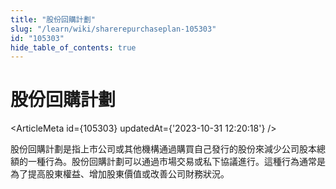 ```yaml
---
title: "股份回購計劃"
slug: "/learn/wiki/sharerepurchaseplan-105303"
id: "105303"
hide_table_of_contents: true
---
```



# 股份回購計劃

<ArticleMeta id={105303} updatedAt={'2023-10-31 12:20:18'} />
<div className='border-solid border-b border-t-0 my-4 border-[var(--ifm-color-gray-300)]' />

股份回購計劃是指上市公司或其他機構通過購買自己發行的股份來減少公司股本總額的一種行為。股份回購計劃可以通過市場交易或私下協議進行。這種行為通常是為了提高股東權益、增加股東價值或改善公司財務狀況。
